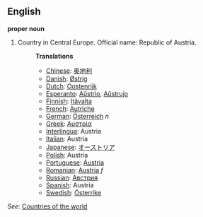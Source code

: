 ==English==

'''proper noun'''

# Country in Central Europe. Official name: Republic of Austria.
#:'''Translations'''
#:*[[Chinese]]: [[奥地利]]
#:*[[Danish]]: [[Østrig]]
#:*[[Dutch]]: [[Oostenrijk]]
#:*[[Esperanto]]: [[Aŭstrio]], [[Aŭstrujo]]
#:*[[Finnish]]: [[Itävalta]]
#:*[[French]]: [[Autriche]]
#:*[[German]]: [[Österreich]] ''n''
#:*[[Greek]]: [[Αυστρία]]
#:*[[Interlingua]]: Austria
#:*[[Italian]]: Austria
#:*[[Japanese]]: [[オーストリア]]
#:*[[Polish]]: Austria
#:*[[Portuguese]]: [[Áustria]]
#:*[[Romanian]]: [[Austria]] ''f''
#:*[[Russian]]: [[Австрия]]
#:*[[Spanish]]: Austria
#:*[[Swedish]]: [[Österrike]]

''See'': [[Countries of the world]]